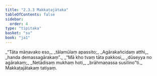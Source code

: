 ```yaml
---
title: "2.3.3 Makkaṭajātaka"
tableOfContents: false
sidebar:
  order: 4
type: "tipitaka"
basket: "su"
book: "ja1"
---
```



<DynamicBreadcrumb />

<Division number="45" book="ja1" bookNo="22" page="191">

<Paragraph number="412" type="verses" book="ja1">
_“Tāta māṇavako eso,_  
_tālamūlaṃ apassito;_  
_Agārakañcidaṃ atthi,_  
_handa demassagārakaṃ”._  

</Paragraph>

</Division>
<Division number="46" book="ja1" bookNo="22" page="192">

<Paragraph number="413" type="verses" book="ja1">
_“Mā kho tvaṃ tāta pakkosi,_  
_dūseyya no agārakaṃ;_  
_Netādisaṃ mukhaṃ hoti,_  
_brāhmaṇassa susīlino”ti._  


</Paragraph>
</Division>

<Paragraph number="414" type="center" book="ja1">
Makkaṭajātakaṃ tatiyaṃ.
</Paragraph>